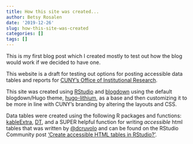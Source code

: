 ```yaml
---
title: How this site was created...
author: Betsy Rosalen
date: '2019-12-26'
slug: how-this-site-was-created
categories: []
tags: []
---
```


This is my first blog post which I created mostly to test out how the blog would work if we decided to have one.

This website is a draft for testing out options for posting accessible data tables and reports for [CUNY's Office of Institutional Research](https://www.cuny.edu/about/administration/offices/oira/institutional/).  

This site was created using [RStudio](https://rstudio.com/) and [blogdown](https://bookdown.org/yihui/blogdown/) using the default blogdown/Hugo theme, [hugo-lithium](https://github.com/yihui/hugo-lithium), as a base and then customizing it to be more in line with CUNY's branding by altering the layouts and CSS.  

Data tables were created using the following R packages and functions: [kableExtra](https://haozhu233.github.io/kableExtra/awesome_table_in_html.html), [DT](https://rstudio.github.io/DT/), and a SUPER helpful function for writing *accessible* html tables that was written by [\@dcruvolo](https://community.rstudio.com/u/dcruvolo) and can be found on the RStudio Community post ['Create accessible HTML tables in RStudio?'](https://community.rstudio.com/t/re-create-accessible-html-tables-in-rstudio/47173).

